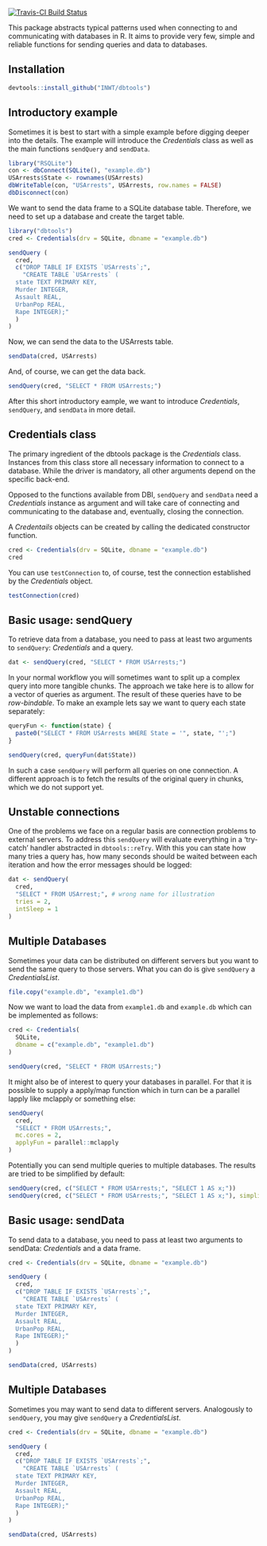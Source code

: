 [![Travis-CI Build Status](https://travis-ci.org/INWT/dbtools.svg?branch=master)](https://travis-ci.org/INWT/dbtools)

This package abstracts typical patterns used when connecting to and 
communicating with databases in R. It aims to provide very few, simple and 
reliable functions for sending queries and data to databases.

## Installation

```r
devtools::install_github("INWT/dbtools")
```

## Introductory example

Sometimes it is best to start with a simple example before digging deeper into 
the details. The example will introduce the *Credentials* class as well as 
the main functions `sendQuery` and `sendData`.

```r
library("RSQLite")
con <- dbConnect(SQLite(), "example.db")
USArrests$State <- rownames(USArrests)
dbWriteTable(con, "USArrests", USArrests, row.names = FALSE)
dbDisconnect(con)
```

We want to send the data frame to a SQLite database table. Therefore, we need to
set up a database and create the target table.

```r
library("dbtools")
cred <- Credentials(drv = SQLite, dbname = "example.db")

sendQuery (
  cred, 
  c("DROP TABLE IF EXISTS `USArrests`;",
    "CREATE TABLE `USArrests` (
  state TEXT PRIMARY KEY, 
  Murder INTEGER,
  Assault REAL,
  UrbanPop REAL,
  Rape INTEGER);"
  )
)
```

Now, we can send the data to the USArrests table.

```r
sendData(cred, USArrests)
```

And, of course, we can get the data back.

```r
sendQuery(cred, "SELECT * FROM USArrests;")
```

After this short introductory eample, we want to introduce *Credentials*, 
`sendQuery`, and `sendData` in more detail.

## Credentials class

The primary ingredient of the dbtools package is the *Credentials* class. 
Instances from this class store all necessary information to connect to a 
database. While the driver is mandatory, all other arguments depend on the 
specific back-end. 

Opposed to the functions available from DBI, `sendQuery` and `sendData` need a
*Credentials* instance as argument and will take care of connecting and 
communicating to the database and, eventually, closing the connection.

A *Credentails* objects can be created by calling the dedicated constructor 
function.

```r
cred <- Credentials(drv = SQLite, dbname = "example.db")
cred
```

You can use `testConnection` to, of course, test the connection established by
the *Credentials* object. 

```r
testConnection(cred)
```
  
## Basic usage: sendQuery

To retrieve data from a database, you need to pass at least two arguments to `sendQuery`: *Credentials* and a query. 

```r
dat <- sendQuery(cred, "SELECT * FROM USArrests;")
```

In your normal workflow you will sometimes want to split up a complex query into
more tangible chunks. The approach we take here is to allow for a vector of
queries as argument. The result of these queries have to be *row-bindable*. To
make an example lets say we want to query each state separately:

```r
queryFun <- function(state) {
  paste0("SELECT * FROM USArrests WHERE State = '", state, "';")
}

sendQuery(cred, queryFun(dat$State))
```

In such a case `sendQuery` will perform all queries on one connection. A 
different approach is to fetch the results of the original query in chunks,
which we do not support yet.


## Unstable connections

One of the problems we face on a regular basis are connection problems to
external servers. To address this `sendQuery` will evaluate everything in a
'try-catch' handler abstracted in `dbtools::reTry`. With this you can state how
many tries a query has, how many seconds should be waited between each iteration
and how the error messages should be logged:

```r
dat <- sendQuery(
  cred, 
  "SELECT * FROM USArrest;", # wrong name for illustration
  tries = 2,
  intSleep = 1
)
```


## Multiple Databases

Sometimes your data can be distributed on different servers but you want to send
the same query to those servers. What you can do is give `sendQuery` a
*CredentialsList*. 

```r
file.copy("example.db", "example1.db")
```

Now we want to load the data from `example1.db` and `example.db` which can be
implemented as follows:

```r
cred <- Credentials(
  SQLite, 
  dbname = c("example.db", "example1.db")
)

sendQuery(cred, "SELECT * FROM USArrests;")
```

It might also be of interest to query your databases in parallel. For that it is
possible to supply a apply/map function which in turn can be a parallel lapply
like mclapply or something else:

```r
sendQuery(
  cred, 
  "SELECT * FROM USArrests;", 
  mc.cores = 2, 
  applyFun = parallel::mclapply
)
```

Potentially you can send multiple queries to multiple databases. The results are tried to be simplified by default:

```r
sendQuery(cred, c("SELECT * FROM USArrests;", "SELECT 1 AS x;"))
sendQuery(cred, c("SELECT * FROM USArrests;", "SELECT 1 AS x;"), simplify = FALSE)
```

## Basic usage: sendData
To send data to a database, you need to pass at least two arguments to sendData: 
*Credentials* and a data frame.

```r
cred <- Credentials(drv = SQLite, dbname = "example.db")

sendQuery (
  cred, 
  c("DROP TABLE IF EXISTS `USArrests`;",
    "CREATE TABLE `USArrests` (
  state TEXT PRIMARY KEY, 
  Murder INTEGER,
  Assault REAL,
  UrbanPop REAL,
  Rape INTEGER);"
  )
)

sendData(cred, USArrests)
```

## Multiple Databases

Sometimes you may want to send data to different servers. Analogously to 
`sendQuery`, you may give `sendQuery` a *CredentialsList*. 

```r
cred <- Credentials(drv = SQLite, dbname = "example.db")

sendQuery (
  cred, 
  c("DROP TABLE IF EXISTS `USArrests`;",
    "CREATE TABLE `USArrests` (
  state TEXT PRIMARY KEY, 
  Murder INTEGER,
  Assault REAL,
  UrbanPop REAL,
  Rape INTEGER);"
  )
)

sendData(cred, USArrests)
```
